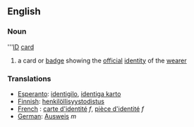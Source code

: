 ==English==
===Noun===
'''[[ID]] [[card]]
# a card or [[badge]] showing the [[official]] [[identity]] of the [[wearer]]

=== Translations ===
*[[Esperanto]]: [[identigilo]], [[identiga karto]]
*[[Finnish]]: [[henkilöllisyystodistus]]
*[[French]] : [[carte d'identité]] ''f'', [[pièce d'identité]] ''f''
*[[German]]: [[Ausweis]] ''m''